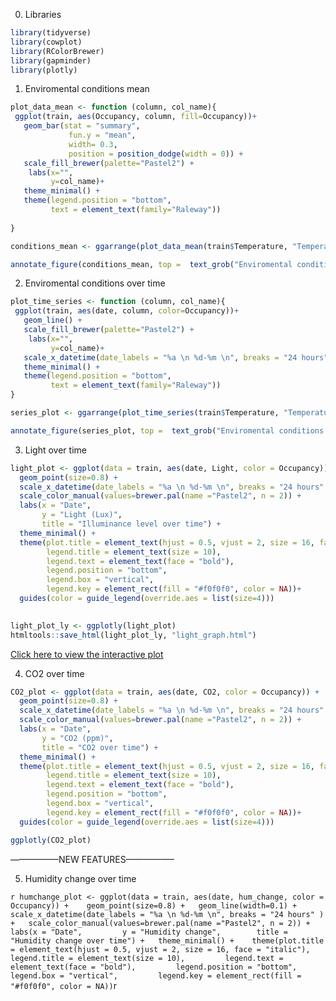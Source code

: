 0. Libraries 

```r
library(tidyverse)
library(cowplot)
library(RColorBrewer)
library(gapminder)
library(plotly)
```

1. Enviromental conditions mean

```r
plot_data_mean <- function (column, col_name){
 ggplot(train, aes(Occupancy, column, fill=Occupancy))+
   geom_bar(stat = "summary", 
             fun.y = "mean",
             width= 0.3,
             position = position_dodge(width = 0)) + 
   scale_fill_brewer(palette="Pastel2") +
    labs(x="",
         y=col_name)+
   theme_minimal() +
   theme(legend.position = "bottom",
         text = element_text(family="Raleway"))
    
}

conditions_mean <- ggarrange(plot_data_mean(train$Temperature, "Temperature (°C)"), plot_data_mean(train$Humidity, "Humidity (%)"), plot_data_mean(train$Light, "Light (Lux)"), plot_data_mean(train$CO2, "CO2 (ppm)"), nrow = 2, ncol=2,common.legend = TRUE, legend="bottom")

annotate_figure(conditions_mean, top =  text_grob("Enviromental conditions mean", size = 16, family="Raleway"))
```

2. Enviromental conditions over time

```r
plot_time_series <- function (column, col_name){
 ggplot(train, aes(date, column, color=Occupancy))+
   geom_line() +
   scale_fill_brewer(palette="Pastel2") +
    labs(x="",
         y=col_name)+
   scale_x_datetime(date_labels = "%a \n %d-%m \n", breaks = "24 hours" ) +
   theme_minimal() +
   theme(legend.position = "bottom",
         text = element_text(family="Raleway"))
}

series_plot <- ggarrange(plot_time_series(train$Temperature, "Temperature (°C)"), plot_time_series(train$Humidity, "Humidity (%)"), plot_time_series(train$Light, "Light (Lux)"), plot_time_series(train$CO2, "CO2 (ppm)"), nrow = 4,common.legend = TRUE, legend="bottom", heights = c(3, 3,3,3))

annotate_figure(series_plot, top =  text_grob("Enviromental conditions over time", size = 16, family="Raleway"))
```

3. Light over time

```r
light_plot <- ggplot(data = train, aes(date, Light, color = Occupancy)) + 
  geom_point(size=0.8) +
  scale_x_datetime(date_labels = "%a \n %d-%m \n", breaks = "24 hours" ) +
  scale_color_manual(values=brewer.pal(name ="Pastel2", n = 2)) + 
  labs(x = "Date", 
       y = "Light (Lux)",
       title = "Illuminance level over time") +
  theme_minimal() + 
  theme(plot.title = element_text(hjust = 0.5, vjust = 2, size = 16, face = "italic"),
        legend.title = element_text(size = 10),
        legend.text = element_text(face = "bold"),
        legend.position = "bottom",
        legend.box = "vertical",
        legend.key = element_rect(fill = "#f0f0f0", color = NA))+
  guides(color = guide_legend(override.aes = list(size=4)))

  
light_plot_ly <- ggplotly(light_plot)
htmltools::save_html(light_plot_ly, "light_graph.html")
```
[Click here to view the interactive plot](light_graph.html)

4. CO2 over time

```r
CO2_plot <- ggplot(data = train, aes(date, CO2, color = Occupancy)) + 
  geom_point(size=0.8) +
  scale_x_datetime(date_labels = "%a \n %d-%m \n", breaks = "24 hours" ) +
  scale_color_manual(values=brewer.pal(name ="Pastel2", n = 2)) + 
  labs(x = "Date", 
       y = "CO2 (ppm)",
       title = "CO2 over time") +
  theme_minimal() + 
  theme(plot.title = element_text(hjust = 0.5, vjust = 2, size = 16, face = "italic"),
        legend.title = element_text(size = 10),
        legend.text = element_text(face = "bold"),
        legend.position = "bottom",
        legend.box = "vertical",
        legend.key = element_rect(fill = "#f0f0f0", color = NA))+
  guides(color = guide_legend(override.aes = list(size=4)))

ggplotly(CO2_plot)
```
-----------------NEW FEATURES-----------------

5. Humidity change over time

```r
humchange_plot <- ggplot(data = train, aes(date, hum_change, color = Occupancy)) + 
  geom_point(size=0.8) +
  geom_line(width=0.1) +
  scale_x_datetime(date_labels = "%a \n %d-%m \n", breaks = "24 hours" ) +
  scale_color_manual(values=brewer.pal(name ="Pastel2", n = 2)) + 
  labs(x = "Date", 
       y = "Humidity change",
       title = "Humidity change over time") +
  theme_minimal() + 
  theme(plot.title = element_text(hjust = 0.5, vjust = 2, size = 16, face = "italic"),
        legend.title = element_text(size = 10),
        legend.text = element_text(face = "bold"),
        legend.position = "bottom",
        legend.box = "vertical",
        legend.key = element_rect(fill = "#f0f0f0", color = NA))
 ```r
